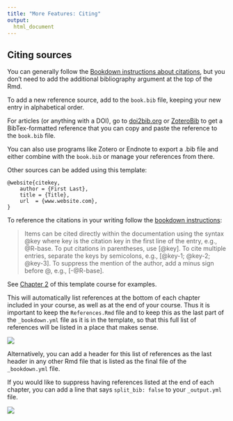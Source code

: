 ```yaml
---
title: "More Features: Citing"
output:
  html_document
---
```


## Citing sources

You can generally follow the [Bookdown instructions about citations](https://bookdown.org/yihui/rmarkdown-cookbook/bibliography.html), but you don't need to add the additional bibliography argument at the top of the Rmd.

To add a new reference source, add to the `book.bib` file, keeping your new entry in alphabetical order.

For articles (or anything with a DOI), go to [doi2bib.org](https://www.doi2bib.org/) or [ZoteroBib](https://zbib.org/) to get a BibTex-formatted reference that you can copy and paste the reference to the `book.bib` file.

You can also use programs like Zotero or Endnote to export a .bib file and either combine with the `book.bib` or manage your references from there.

Other sources can be added using this template:
```
@website{citekey,
    author = {First Last},
    title = {Title},
    url  = {www.website.com},
}
```

To reference the citations in your writing follow the [bookdown instructions](https://bookdown.org/yihui/rmarkdown-cookbook/bibliography.html):

> Items can be cited directly within the documentation using the syntax @key where key is the citation key in the first line of the entry, e.g., @R-base. To put citations in parentheses, use [@key]. To cite multiple entries, separate the keys by semicolons, e.g., [@key-1; @key-2; @key-3]. To suppress the mention of the author, add a minus sign before @, e.g., [-@R-base].


See [Chapter 2](https://github.com/ottrproject/OTTR_Template/blob/main/02-chapter_of_course.Rmd) of this template course for examples.

This will automatically list references at the bottom of each chapter included in your course, as well as at the end of your course. Thus it is important to keep the `References.Rmd` file and to keep this as the last part of the `_bookdown.yml` file as it is in the template, so that this full list of references will be listed in a place that makes sense.

![](resources/images/references_bookdown.png)

Alternatively, you can add a header for this list of references as the last header in any other Rmd file that is listed as the final file of the `_bookdown.yml` file.

If you would like to suppress having references listed at the end of each chapter, you can add a line that says `split_bib: false`  to your `_output.yml` file.

![](resources/images/false_split_ref.png)
